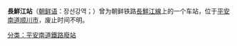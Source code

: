 {{朝鮮半島車站資訊
|公司色 = black
|文字色 = 
|站名 = 長鮮江站
|圖片 = 
|pxl = 
|圖片說明 =
|前一站 = [[殷山站|殷山]]
|前一站距離 = 
|後一站距離 = 
|後一站 = 
|所屬路線 = [[長鮮江線|長鮮江線]]
|距離 = 
|起點站 = [[殷山站|殷山]]
|諺文 = 장선강역
|朝鮮漢字 = 長鮮江驛
|文觀部式 =Jangseon'gang-yeok
|馬-賴式 =Changsŏn'gang-yŏk
|副站名 = 
|車站編號 = 
|停站路線數 = 
|所屬公司 = [[朝鮮民主主義人民共和國鐵道省|朝鮮民主主義人民共和國鐵道省]]
|所在地 =[[平安南道|平安南道]][[顺川市|顺川市]]
|車站構造 = 地面车站
|月台配置 = 
|啟用年月日 =  
|廢站年月日 = 
|上下車人次 = 
|統計年度 = 
|轉車 = 
|備註 = 
|全寬備註 = 
}}

'''長鮮江站'''（[[朝鲜语|朝鲜语]]：장선강역；{{lang|ko|長鮮江驛}}）曾为朝鲜铁路[[長鮮江線|長鮮江線]]上的一个车站，位于[[平安南道|平安南道]][[顺川市|顺川市]]，废止时间不明。

{{長鮮江線}}

[[分类：平安南道鐵路廢站|分类：平安南道鐵路廢站]]